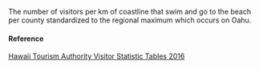The number of visitors per km of coastline that swim and go to the beach per county standardized to the regional maximum which occurs on Oahu.

#### Reference

[Hawaii Tourism Authority Visitor Statistic Tables 2016](http://www.hawaiitourismauthority.org/research/reports/visitor-satisfaction/)